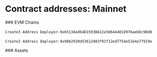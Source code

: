 
# Contract addresses: Mainnet

<div className="space-y-1 mt-4">
  ### EVM Chains
  <EVMChains client:only environment="mainnet" />

`Create3 Address Deployer`: `0x6513Aedb4D1593BA12e50644401D976aebDc90d8`

`Create2 Address Deployer`: `0x98b2920d53612483f91f12ed7754e51b4a77919e`

</div>

<div className="space-y-1 mt-4">
  ### Assets
  <EVMAssets client:only environment="mainnet" />
</div>
